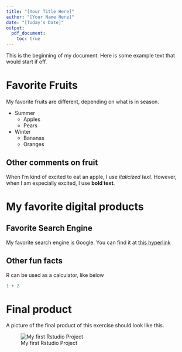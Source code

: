 ```yaml
---
title: "[Your Title Here]"
author: "[Your Name Here]"
date: "[Today's Date]"
output: 
  pdf_document:
    toc: true
---
```


\newpage

This is the beginning of my document. Here is some example text that would start if off.

# Favorite Fruits

My favorite fruits are different, depending on what is in season.

- Summer
    - Apples
    - Pears
- Winter
    - Bananas
    - Oranges

## Other comments on fruit

When I'm kind of excited to eat an apple, I use *italicized text*. However, when I am especially excited, I use **bold text**.

# My favorite digital products

## Favorite Search Engine

My favorite search engine is Google. You can find it at [this hyperlink](www.google.com)

## Other fun facts

R can be used as a calculator, like below

```r
1 + 2
```
\newpage

# Final product

A picture of the final product of this exercise should look like this.

![My first Rstudio Project](rmarkdown_exercise_image.png)

